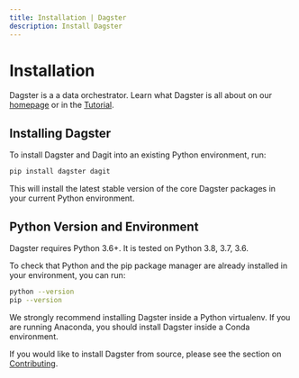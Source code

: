 ```yaml
---
title: Installation | Dagster
description: Install Dagster
---
```


# Installation

Dagster is a a data orchestrator. Learn what Dagster is all about on our [homepage](/getting-started)
or in the [Tutorial](/tutorial).

## Installing Dagster

To install Dagster and Dagit into an existing Python environment, run:

```bash
pip install dagster dagit
```

This will install the latest stable version of the core Dagster packages in your current Python
environment.

## Python Version and Environment

Dagster requires Python 3.6+. It is tested on Python 3.8, 3.7, 3.6.

To check that Python and the pip package manager are already installed in your environment, you can
run:

```bash
python --version
pip --version
```

We strongly recommend installing Dagster inside a Python virtualenv. If you are running Anaconda,
you should install Dagster inside a Conda environment.

If you would like to install Dagster from source, please see the section on
[Contributing](/community/contributing).
